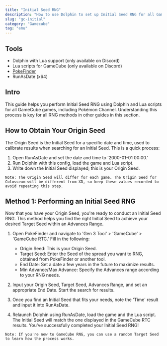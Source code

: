 ```yaml
---
title: "Initial Seed RNG"
description: "How to use Dolphin to set up Initial Seed RNG for all GameCube games."
slug: "gc-initial"
category: "Gamecube"
tag: "emu"
---
```


## Tools

- Dolphin with Lua support (only available on Discord)
- Lua scripts for GameCube (only available on Discord)
- [PokeFinder](/pokefinder)
- RunAsDate (x64)

## Intro

This guide helps you perform Initial Seed RNG using Dolphin and Lua scripts for all GameCube games, including Pokémon Channel. Understanding this process is key for all RNG methods in other guides in this section.

## How to Obtain Your Origin Seed

The Origin Seed is the Initial Seed for a specific date and time, used to calibrate results when searching for an Initial Seed. This is a quick process:

1. Open RunAsDate and set the date and time to '2000-01-01 00:00.'
2. Run Dolphin with this config, load the game and Lua script.
3. Write down the Initial Seed displayed; this is your Origin Seed.

```
Note: The Origin Seed will differ for each game. The Origin Seed for Colosseum will be different from XD, so keep these values recorded to avoid repeating this step.
```

## Method 1: Performing an Initial Seed RNG

Now that you have your Origin Seed, you're ready to conduct an Initial Seed RNG. This method helps you find the right Initial Seed to achieve your desired Target Seed within an Advances Range.

1. Open PokeFinder and navigate to 'Gen 3 Tool' > 'GameCube' > 'GameCube RTC.' Fill in the following:

   - Origin Seed: This is your Origin Seed.
   - Target Seed: Enter the Seed of the spread you want to RNG, obtained from PokeFinder or another tool.
   - End Date: Set a date a few years in the future to maximize results.
   - Min Advance/Max Advance: Specify the Advances range according to your RNG needs.

2. Input your Origin Seed, Target Seed, Advances Range, and set an appropriate End Date. Start the search for results.
3. Once you find an Initial Seed that fits your needs, note the 'Time' result and input it into RunAsDate.
4. Relaunch Dolphin using RunAsDate, load the game and the Lua script. The Initial Seed will match the one displayed in the GameCube RTC results. You've successfully completed your Initial Seed RNG!

```
Note: If you're new to GameCube RNG, you can use a random Target Seed to learn how the process works.
```
